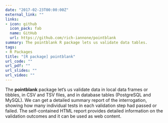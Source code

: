 ```yaml
---
date: "2017-02-23T00:00:00Z"
external_link: ""
links:
- icon: github
  icon_pack: fab
  name: GitHub
  url: https://github.com/rich-iannone/pointblank
summary: The pointblank R package lets us validate data tables.
tags:
- R Packages
title: "[R package] pointblank"
url_code: ""
url_pdf: ""
url_slides: ""
url_video: ""
---
```


The **pointblank** package let's us validate data in local data frames or tibbles, in CSV and TSV files, and in database tables (PostgreSQL and MySQL). We can get a detailed summary report of the interrogation, showing how many individual tests in each validation step had passed or failed. The self-contained HTML report provides detailed information on the validation outcomes and it can be used as web content.


